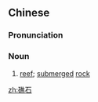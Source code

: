 ==Chinese==
{{zh-forms}}

===Pronunciation===
{{zh-pron
|m=jiāoshí
|h=pfs=chiâu-sa̍k
|mn=ta-chio̍h
|cat=n
}}

===Noun===
{{zh-noun}}

# [[reef]]; [[submerged]] [[rock]]

[[zh:礁石]]